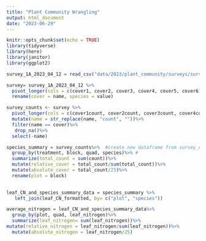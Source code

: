 ```yaml
---
title: "Plant Community Wrangling"
output: html_document
date: "2023-06-29"
---
```


```r
knitr::opts_chunk$set(echo = TRUE)
library(tidyverse)
library(here)
library(janitor)
library(ggplot2)


```

```r
survey_1A_2023_04_12 = read_csv("data/2023/plant_community/surveys/survey_1A_2023_04_12.csv")
```
```r
survey= survey_1A_2023_04_12 %>%
  pivot_longer(cols = c(cover1, cover2, cover3, cover4, cover5, cover6))%>%
  rename(cover = name, species = value)
```


```r
survey_counts <- survey %>%
  pivot_longer(cols = c(cover1count, cover2count, cover3count, cover4count, cover5count,      cover6count), values_to ="count")%>%
  mutate(name = str_replace(name, "count", ""))%>%
  filter(name == cover)%>%
   drop_na()%>%
  select(-name)
```


```r
species_summary = survey_counts%>%  #create new dataframe from survey_counts to make species summary with only four columns
  group_by(treatment, block, quad, species)%>% #
  summarize(total_count = sum(count))%>%
  mutate(relative_cover = total_count/sum(total_count))%>%
  mutate(absolute_cover = total_count/25)%>%
  rename(plot = block)
  
```

```r
leaf_CN_and_species_summary_data = species_summary %>%
   left_join(leaf_CN_formatted, by= c("plot", "species"))

```

```r
average_nitrogen = leaf_CN_and_species_summary_data%>%
  group_by(plot, quad, leaf_nitrogen)%>% 
  summarize(leaf_nitrogen= sum(leaf_nitrogen))%>%
mutate(relative_nitrogen = leaf_nitrogen/sum(leaf_nitrogen))%>%
  mutate(absolute_nitrogen = leaf_nitrogen/25)
```

